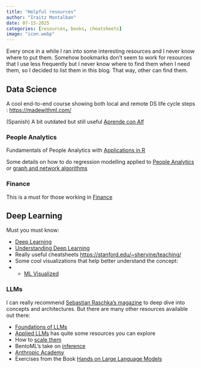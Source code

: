 ```yaml
---
title: "Helpful resources"
author: "Iraitz Montalban"
date: 07-15-2025
categories: [resources, books, cheatsheets]
image: "icon.webp"
---
```


Every once in a while I ran into some interesting resources and I never know where to put them. Somehow bookmarks don't seem to work for resources that I use less frequently but I never know where to find them when I need them, so I decided to list them in this blog. That way, other can find them.

## Data Science

A cool end-to-end course showing both local and remote DS life cycle steps : [https://madewithml.com/](https://madewithml.com/)

(Spanish) A bit outdated but still useful [Aprende con Alf](https://aprendeconalf.es/)

### People Analytics

Fundamentals of People Analytics with [Applications in R](https://link.springer.com/book/10.1007/978-3-031-28674-2)

Some details on how to do regression modelling applied to [People Analytics](https://peopleanalytics-regression-book.org/) or [graph and network algorithms](https://ona-book.org/)

### Finance

This is a must for those working in [Finance](https://www.tidy-finance.org/python/)

## Deep Learning

Must you must know:

* [Deep Learning](https://www.deeplearningbook.org/)
* [Understanding Deep Learning](https://udlbook.github.io/udlbook/)
* Really useful cheatsheets [https://stanford.edu/~shervine/teaching/](https://stanford.edu/~shervine/teaching/)
* Some cool visualizations that help better understand the concept:
* * [ML Visualized](https://ml-visualized.com/)

### LLMs

I can really recommend [Sebastian Raschka's magazine](https://magazine.sebastianraschka.com/) to deep dive into concepts and architectures. But there are many other resources available out there:

* [Foundations of LLMs](https://arxiv.org/pdf/2501.09223)
* [Applied LLMs](https://applied-llms.org/) has quite some resources you can explore
* How to [scale them](https://jax-ml.github.io/scaling-book/)
* BentoML's take on [inference](https://bentoml.com/llm/)
* [Anthropic Academy](https://www.anthropic.com/learn)
* Exercises from the Book [Hands on Large Language Models](https://github.com/HandsOnLLM/Hands-On-Large-Language-Models)